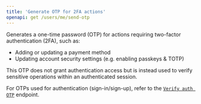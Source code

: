 ```yaml
---
title: 'Generate OTP for 2FA actions'
openapi: get /users/me/send-otp
---
```


Generates a one-time password (OTP) for actions requiring two-factor authentication (2FA), such as:

- Adding or updating a payment method
- Updating account security settings (e.g. enabling passkeys & TOTP)

This OTP does not grant authentication access but is instead used to verify sensitive operations within an authenticated session.

<Note>For OTPs used for authentication (sign-in/sign-up), refer to the [`Verify auth OTP`](/api-reference/onboard-connect/users/api-user-creation/verify-user-auth-otp.mdx) endpoint.</Note>